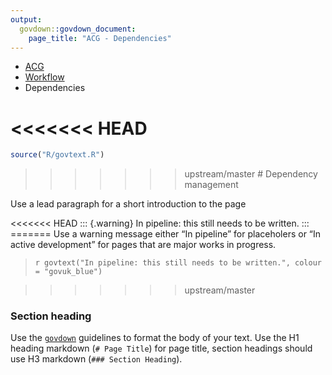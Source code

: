 ```yaml
---
output: 
  govdown::govdown_document:
    page_title: "ACG - Dependencies"
---
```


::: {.breadcrumbs}
* [ACG](index.html)
* [Workflow](workflow.html)
* Dependencies
:::

<<<<<<< HEAD
=======
``` r
source("R/govtext.R")
```

>>>>>>> upstream/master
# Dependency management

::: {.lead-para}
Use a lead paragraph for a short introduction to the page
:::

<<<<<<< HEAD
::: {.warning}
In pipeline: this still needs to be written.
:::
=======
Use a warning message either "In pipeline" for placeholers or "In active development" for pages that are major works in progress.

> `r govtext("In pipeline: this still needs to be written.", colour = "govuk_blue")`

>>>>>>> upstream/master

### Section heading
Use the [`govdown`](https://ukgovdatascience.github.io/govdown/) guidelines to format the body of your text. Use the H1 heading markdown (`# Page Title`) for page title, section headings should use H3 markdown (`### Section Heading`).
